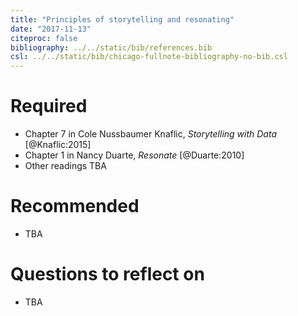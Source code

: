 ```yaml
---
title: "Principles of storytelling and resonating"
date: "2017-11-13"
citeproc: false
bibliography: ../../static/bib/references.bib
csl: ../../static/bib/chicago-fullnote-bibliography-no-bib.csl
---
```


# Required

- Chapter 7 in Cole Nussbaumer Knaflic, *Storytelling with Data* [@Knaflic:2015]
- Chapter 1 in Nancy Duarte, *Resonate* [@Duarte:2010]
- Other readings TBA

# Recommended

- TBA

# Questions to reflect on

-	TBA
